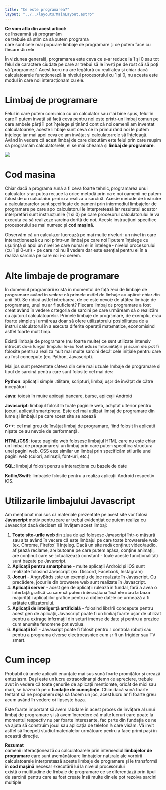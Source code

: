 ```yaml
---
title: "Ce este programarea?"
layout: "../../layouts/MainLayout.astro"
---
```



<Box knowledge> 
    <strong>Ce vom afla din acest articol:</strong>
    <br/><Check/>ce înseamnă să programăm
    <br/><Check/>ce trebuie să știm ca să putem programa
    <br/><Check/>care sunt cele mai populare limbaje de programare și ce putem face cu fiecare din ele
</Box>

În viziunea generală, programarea este ceva ce s-ar reduce la 1 și 0 sau tot felul de caractere ciudate pe care ar trebui să le înveți pe de rost că să poți să ‘programezi’. Acest lucru nu are legătură cu realitatea și chiar dacă calculatoarele funcționează la nivelul procesorului cu 1 și 0, nu acesta este modul în care noi interacționam cu ele.

# Limbaj de programare
Felul în care putem comunica cu un calculator sau mai bine spus, felul în care îl putem învață să facă ceva pentru noi este printr-un limbaj comun pe care ambele părți îl pot înțelege și ținând cont că noi oamenii am inventat calculatoarele, aceste limbaje sunt ceva ce în primul rând noi le putem înțelege iar mai apoi ceva ce am învățat și calculatoarele să înțeleagă. Având în vedere că acest limbaj de care discutăm este felul prin care reușim să programăm calculatoarele, el se mai cheamă și <strong>limbaj de programare</strong>.

<img src="../assets/imgs/anim_hi.gif" class="img-box" />

# Cod masina
Chiar dacă a programa sună a fi ceva foarte tehnic, programarea unui calculator s-ar putea reduce la orice metodă prin care noi oamenii ne putem folosi de un calculator pentru a realiza o sarcină. Aceste metode de instruire a calculatoarelor sunt specificate de oameni prin intermediul limbajelor de programare pe care apoi calculatorul le interpretează iar rezultatul acestor interpretări sunt instrucțiunile (1 și 0) pe care procesorul calculatorului le va executa ca să realizeze sarcina dorită de noi. Aceste instrucțiuni specifice procesorului se mai numesc și <strong>cod mașină</strong>.

Observăm că un calculator lucrează pe mai multe niveluri: un nivel în care interacționează cu noi printr-un limbaj pe care noi îl putem înțelege cu ușurință și apoi un nivel pe care numai el în înțelege - nivelul procesorului (cu 1 și 0-uri) - pe care noi nu îl vedem dar este esențial pentru el în a realiza sarcina pe care noi i-o cerem.

# Alte limbaje de programare 

În domeniul programării există în momentul de față zeci de limbaje de programare având în vedere că primele astfel de limbaje au apărut chiar din anii ‘50. Se ridică astfel întrebarea, de ce este nevoie de atâtea limbaje de programare, unul nu ar fi suficient? Fiecare limbaj de programare a fost creat având în vedere categoria de sarcini pe care urmăream să o realizăm cu ajutorul calculatoarelor. Primele limbaje de programare, de exemplu, erau foarte simple și urmăreau doar să ofere utilizatorului posibilitatea de a instrui calculatorul în a executa diferite operații matematice, economisind astfel foarte mult timp.

Există limbaje de programare (nu foarte multe) ce sunt utilizate intensiv întrucât de-a lungul timpului le-au fost aduse îmbunătățiri și acum ele pot fi folosite pentru a realiza mult mai multe sarcini decât cele inițiale pentru care au fost concepute (ex. Python, Javascript). 

Mai jos sunt prezentate câteva din cele mai uzuale limbaje de programare și tipul de sarcină pentru care sunt folosite cel mai des:

<Arrow/>**Python**: aplicații simple utilitare, scripturi, limbaj ușor de învățat de către începători

<Arrow/>**Java**: folosit în multe aplicații bancare, burse, aplicații Android

<Arrow/>**Javascript**: limbajul folosit în toate paginile web, adaptat ulterior pentru jocuri, aplicații smartphone. Este cel mai utilizat limbaj de programare din lume și limbajul pe care acest site se axează

<Arrow/>**C++**: cel mai greu de învățat limbaj de programare, fiind folosit în aplicații nișate ce au nevoie de performanță.

<Arrow/>**HTML/CSS**: toate paginile web folosesc limbajul HTML care nu este chiar un limbaj de programare și un limbaj prin care putem specifica structura unei pagini web. CSS este similar un limbaj prin specificăm stilurile unei pagini web (culori, animații, font-uri, etc.)

<Arrow/>**SQL**: limbajul folosit pentru a interacționa cu bazele de date

<Arrow/>**Kotlin/Swift**: limbajele folosite pentru a realiza aplicații Android respectiv iOS.

# Utilizarile limbajului Javascript #
Am menționat mai sus că materiale prezentate pe acest site vor folosi **Javascript** motiv pentru care ar trebui evidențiat ce putem realiza cu Javascript dacă decidem să învățam acest limbaj:

1.  **Toate site-urile web** din ziua de azi folosesc Javascript într-o măsură sau alta având în vedere că este limbajul pe care toate browserele web (ex. Chrome, Firefox) îl înțeleg. Dacă un site redă conținut video/audio, afișează reclame, are butoane pe care putem apăsa, conține animații, are conținut care se actualizează constant - toate aceste funcționalități sunt bazate pe Javascript.
2.  **Aplicații pentru smartphone** - multe aplicații Android și iOS sunt realizate folosind Javascript (ex. Discord, Facebook, Instagram)
3.  **Jocuri** - AngryBirds este un exemplu de joc realizate în Javascript. Cu precădere, jocurile din browsere web sunt realizate în Javascript.
4.  **Aplicații server** - acest gen de aplicații rulează în fundal, fară a avea o interfață grafică cu care să putem interacționa însă ele stau la baza majorității aplicațiilor grafice pentru a obține datele ce urmează a fi arătate utilizatorului.
5.  **Aplicații de inteligență artificială** - folosind librării concepute pentru acest gen de aplicații, Javascript poate fi un limbaj foarte ușor de utilizat pentru a extrage informații din seturi imense de date și pentru a prezice cum anumite fenomene pot evolua.
6.  **Aplicații IoT** - Javascript poate fi folosit pentru a controla roboți sau pentru a programa diverse electrocasnice cum ar fi un frigider sau TV smart.

# Cum incep
Probabil că unele aplicații enunțate mai sus sună foarte promițător și crează entuziasm. Deși este un lucru extraordinar și demn de apreciere, trebuie avut în vedere că toate genurile de aplicații menționate, oricât de mici sau mari, se bazează pe o <strong>fundație de cunoștințe</strong>. Chiar dacă sună foarte tentant să ne propunem deja să facem un joc, acest lucru ar fi foarte greu acum având în vedere că lipsește baza. 

Este foarte important să avem răbdare în acest proces de învățare al unui limbaj de programare și să avem încredere că multe lucruri care poate la momentul respectiv nu par foarte interesante, fac parte din fundația ce ne va ajuta să construim jocul sau aplicația de telefon la care visăm. Vă invit astfel să începeți studiul materialelor următoare pentru a face primi pași în această direcție.

<Box attention>
<strong>Rezumat</strong>
<br/><Arrow/>oamenii interacționează cu calculatoarele prin intermediul <strong>limbajelor de programare</strong> care sunt asemănătoare limbajelor naturale ale vorbirii
<br/><Arrow/>calculatoarele interpretează aceste limbaje de programare și le transformă în <strong>cod mașină</strong> necesar executării lui la nivelul procesorului
<br/><Arrow/>există o multitudine de limbaje de programare ce se diferențiază prin tipul de sarcină pentru care au fost create însă multe din ele pot rezolva sarcini multiple
</Box>